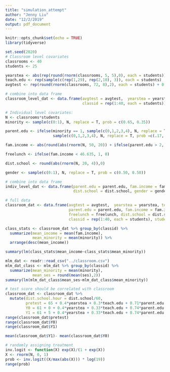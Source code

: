 ```yaml
---
title: "simulation_attempt"
author: "Jenny Liu"
date: "12/2/2019"
output: pdf_document
---
```


```r
knitr::opts_chunk$set(echo = TRUE)
library(tidyverse)
```

```r
set.seed(2020)
# Classroom level covariates
classrooms <- 40
students <- 25 

yearstea <- abs(rep(round(rnorm(classrooms, 5, 5),0), each = students))
teach.edu <- rep(sample(c(rep(1,29), rep(2,10), 3)), each = students)
avgtest <- rep(round(rnorm(classrooms, 72, 8),2), each = students) + 0.75*yearstea

# combine into data frame
classroom_level_dat <- data.frame(avgtest = avgtest,  yearstea = yearstea, teach.edu = teach.edu,
                                  classid = rep(1:40, each = students))
```

```r
# Individual level covariates:
N <- classrooms*students
minority <- sample(c(0:1), N, replace = T, prob = c(0.65, 0.35))

parent.edu <- ifelse(minority == 1, sample(c(0,1,2,3,4), N, replace = T, prob = c(.40, .30, .24, .05, .01)),
                     sample(c(0,1,2,3,4), N, replace = T, prob =c(.17, .26, .40, .10, .07)))

fam.income <- abs(round(abs(rnorm(N, 50, 20)) + ifelse(parent.edu > 2, 15*parent.edu, 0) + ifelse(parent.edu == 2, 6*parent.edu, 0) + ifelse(minority == 1, rnorm(N, -7, 1), 0),3))

freelunch <- ifelse(fam.income < 46.635, 1, 0)

dist.school <- round(abs(rnorm(N, 20, 4)),0)

gender <- sample(c(0:1), N, replace = T, prob = c(0.50, 0.50))

# combine into data frame 
indiv_level_dat <- data.frame(parent.edu = parent.edu, fam.income = fam.income, minority = minority, 
                              dist.school = dist.school, gender = gender, studentid  = 1:N)
```

```r
# full data
classroom_dat <- data.frame(avgtest = avgtest,  yearstea = yearstea, teach.edu = teach.edu,
                            parent.edu = parent.edu, fam.income = fam.income, minority = minority, 
                            freelunch = freelunch, dist.school = dist.school, gender = gender, 
                            classid = rep(1:40, each = students), studentid  = 1:N)
```

```r
class_stats <- classroom_dat %>% group_by(classid) %>% 
  summarize(mean_income = mean(fam.income),
            mean_minority = mean(minority)) %>% 
  arrange(desc(mean_income))

summary(lm(class_stats$mean_income~class_stats$mean_minority))
```

```r
mlm_dat <- readr::read_csv("../classroom.csv")
mlm_dat_class <- mlm_dat %>% group_by(classid) %>% 
  summarize(mean_minority = mean(minority),
            mean_ses = round(mean(ses),2))
summary(lm(mlm_dat_class$mean_ses~mlm_dat_class$mean_minority))
```

```r
# test score should be correlated with classroom 
classroom_dat <- classroom_dat %>% 
  mutate(dist.school.hour = dist.school/60,
         pretest = 65 + 0.4*yearstea + 0.3*teach.edu + 0.71*parent.edu + 0.15*fam.income - 2*minority - 1.5*dist.school.hour + rnorm(N, 0 ,1),
         Y0 = 61 + 0 + 0.4*yearstea + 0.33*teach.edu + 0.74*parent.edu + 0.18*fam.income - 2.23*minority - 1.4*dist.school.hour + rnorm(N, 0 ,1),
         Y1 = 61 + 5 + 0.4*yearstea + 0.33*teach.edu + 0.74*parent.edu + 0.18*fam.income - 2.23*minority - 1.4*dist.school.hour + rnorm(N, 0 ,1))
range(classroom_dat$pretest)
range(classroom_dat$Y0)
range(classroom_dat$Y1)
```

```r
mean(classroom_dat$Y1)- mean(classroom_dat$Y0)
```

```r
# randomly assigning treatment 
inv.logit <- function(X) exp(X)/(1 + exp(X))
X <- rnorm(N, 0, 1)
prob <- inv.logit((X/max(abs(X))) * log(19))
range(prob)
```

